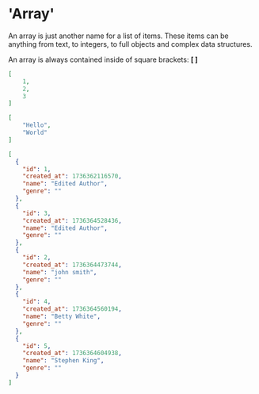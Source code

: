 # 'Array'

An array is just another name for a list of items. These items can be anything from text, to integers, to full objects and complex data structures.

An array is always contained inside of square brackets: **\[ ]**

```json
[
    1,
    2,
    3
]
```

```json
[
    "Hello",
    "World"
]
```

```json
[
  {
    "id": 1,
    "created_at": 1736362116570,
    "name": "Edited Author",
    "genre": ""
  },
  {
    "id": 3,
    "created_at": 1736364528436,
    "name": "Edited Author",
    "genre": ""
  },
  {
    "id": 2,
    "created_at": 1736364473744,
    "name": "john smith",
    "genre": ""
  },
  {
    "id": 4,
    "created_at": 1736364560194,
    "name": "Betty White",
    "genre": ""
  },
  {
    "id": 5,
    "created_at": 1736364604938,
    "name": "Stephen King",
    "genre": ""
  }
]
```

